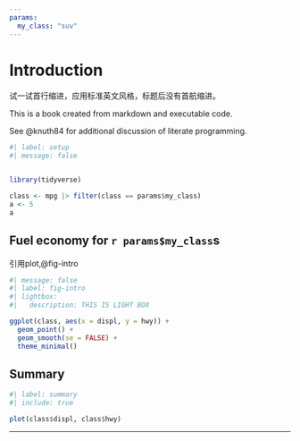```yaml
---
params:
  my_class: "suv"
---
```


# Introduction {#sec-intro}

试一试首行缩进，应用标准英文风格，标题后没有首航缩进。

This is a book created from markdown and executable code.

See @knuth84 for additional discussion of literate programming.

```r
#| label: setup
#| message: false


library(tidyverse)

class <- mpg |> filter(class == params$my_class)
a <- 5
a
```

## Fuel economy for `r params$my_class`s

引用plot,@fig-intro

```r
#| message: false
#| label: fig-intro
#| lightbox:
#|   description: THIS IS LIGHT BOX 

ggplot(class, aes(x = displ, y = hwy)) +
  geom_point() +
  geom_smooth(se = FALSE) +
  theme_minimal()
```

## Summary

```r
#| label: summary
#| include: true

plot(class$displ, class$hwy)

```

------------------------------------------------------------------------
